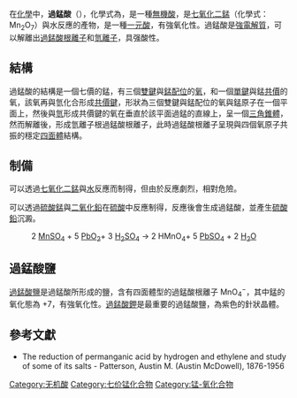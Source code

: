 {{NoteTA
|1=zh-hans:高锰酸;zh-tw:過錳酸
}}
{{chembox
| verifiedrevid =
| ImageFile =Permanganic-acid-3D-balls.png
| ImageAlt = 
| ImageFile1 = 
| ImageSize1 = 
| ImageFile3 = 
|IUPACName = 過錳酸<br/>Permanganic acid 
| Section1 = {{Chembox Identifiers
| InChI_Ref = {{stdinchicite|correct|chemspider}}
| InChI = 1/Mn.H2O.3O/h;1H2;;;/q+1;;;;/p-1/rHMnO4/c2-1(3,4)5/h2H
| InChIKey_Ref = {{stdinchicite|correct|chemspider}}
| InChIKey = ZJBYBXHCMWGGRR-UHFFFAOYSA-M
| CASNo = 13465-41-3
| CASNo_Ref = {{cascite|correct|CAS}}
| RTECS = 
| EINECS = 236-695-4
| SMILES = O=[Mn](=O)(=O)O
|UNName= 
 }}
| Section2 = {{Chembox Properties
| Formula= {{chem|H}}{{chem||MnO|4}}
| Molar Mass = 	119.9436 g/mol
| Appearance =[[紫色|紫色]]清澈液体
|Density = 
| Solubility =完全混溶，放热
| MeltingPtC = 
| BoilingPtC = 
| Viscosity =  
| pKa = −2.5
 }}
| Section4 = {{Chembox Thermochemistry
|   DeltaHf = 
|   Entropy = 
 }}
| Section7 = {{Chembox Hazards
| ExternalMSDS = 
| EUIndex = 
| FlashPt = 不可燃
 }}
| Section8 = {{Chembox Related
| Function = [[金屬氧化物|金屬氧化物]][[酸|酸]]
| OtherFunctn = [[鉻酸|鉻酸]]<br />[[錳酸|錳酸]]
| OtherCpds =  [[四氧化錳|四氧化錳]]
 }}
}}
在[[化學|化學]]中，'''過錳酸'''（{{lang-en|Permanganic acid}}），化學式為{{化學式|氫|錳|氧|4}}，是一種[[無機酸|無機酸]]，是[[七氧化二錳|七氧化二錳]]（化學式：Mn<sub>2</sub>O<sub>7</sub>）與水反應的產物，是一種[[一元酸|一元酸]]，有強氧化性。過錳酸是[[強電解質|強電解質]]，可以解離出[[過錳酸根離子|過錳酸根離子]]和[[氢正离子|氫離子]]，具强酸性。

== 結構 ==
過錳酸的結構是一個七價的錳，有三個[[雙鍵|雙鍵]]與[[錳|錳]][[配位|配位]]的[[氧|氧]]，和一個[[單鍵|單鍵]]與錳[[共價|共價]]的氧，該氧再與氫化合形成[[共價鍵|共價鍵]]，形狀為三個雙鍵與錳配位的氧與錳原子在一個平面上，然後與[[氫|氫]]形成共價鍵的氧在垂直於該平面過錳的直線上，呈一個[[三角錐體|三角錐體]]，然而解離後，形成氫離子根過錳酸根離子，此時過錳酸根離子呈現與四個氧原子共振的穩定[[四面體|四面體]]結構。

== 制備 ==
可以透過[[七氧化二錳|七氧化二錳]]與[[水|水]]反應而制得，但由於反應劇烈，相對危險。

可以透過[[硫酸錳|硫酸錳]]與[[二氧化鉛|二氧化鉛]]在[[硫酸|硫酸]]中反應制得，反應後會生成過錳酸，並產生[[硫酸鉛|硫酸鉛]]沉澱。
:2 [[硫酸锰|MnSO<sub>4</sub>]] + 5 [[二氧化铅|PbO<sub>2</sub>]]+ 3  [[硫酸|H<sub>2</sub>SO<sub>4</sub>]] → 2 HMnO<sub>4</sub>+ 5 [[硫酸鉛|PbSO<sub>4</sub>]] + 2 [[水|H<sub>2</sub>O]]

== 過錳酸鹽 ==
{{Main|過錳酸鹽}}
[[過錳酸鹽|過錳酸鹽]]是過錳酸所形成的鹽，含有四面體型的過錳酸根離子 MnO<sub>4</sub><sup>−</sup>，其中錳的氧化態為 +7，有強氧化性。[[過錳酸鉀|過錳酸鉀]]是最重要的過錳酸鹽，為紫色的針狀晶體。

== 參考文獻 ==
*The reduction of permanganic acid by hydrogen and ethylene and study of some of its salts - Patterson, Austin M. (Austin McDowell), 1876-1956

{{锰化合物}}
{{氢化合物}}
[[Category:无机酸|Category:无机酸]]
[[Category:七价锰化合物|Category:七价锰化合物]]
[[Category:锰-氧化合物|Category:锰-氧化合物]]